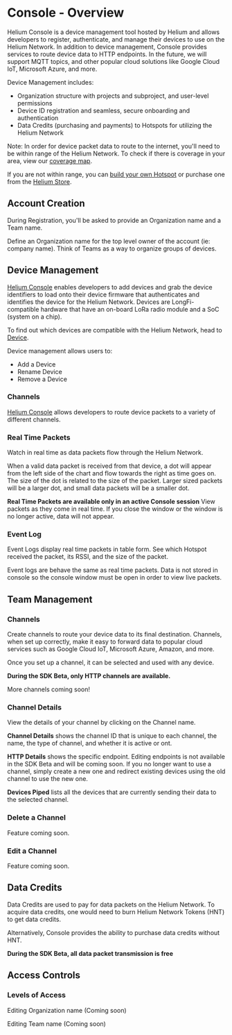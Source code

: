 

# Console - Overview

Helium Console is a device management tool hosted by Helium and allows developers to register, authenticate, and manage their devices to use on the Helium Network. In addition to device management, Console provides services to route device data to HTTP endpoints. In the future, we will support MQTT topics, and other popular cloud solutions like Google Cloud IoT, Microsoft Azure, and more.

Device Management includes:
- Organization structure with projects and subproject, and user-level permissions
- Device ID registration and seamless, secure onboarding and authentication
- Data Credits (purchasing and payments) to Hotspots for utilizing the Helium Network


Note: In order for device packet data to route to the internet, you'll need to be within range of the Helium Network. To check if there is coverage in your area, view our <a href="https://network.helium.com">coverage map</a>. 

If you are not within range, you can [build your own Hotspot](/hotspot/developer-setup) or purchase one from the <a href="https://helium.com/store">Helium Store</a>.

## Account Creation

During Registration, you'll be asked to provide an Organization name and a Team name.

Define an Organization name for the top level owner of the account (ie: company name). Think of Teams as a way to organize groups of devices.

## Device Management

[Helium Console](https://console.helium.com) enables developers to add devices and grab the device identifiers to load onto their device firmware that authenticates and identifies the device for the Helium Network.
Devices are LongFi-compatible hardware that have an on-board LoRa radio module and a SoC (system on a chip). 

To find out which devices are compatible with the Helium Network, head to [Device](/device/overview).

Device management allows users to:

* Add a Device
* Rename Device
* Remove a Device 

### Channels

[Helium Console](https://console.helium.com) allows developers to route device packets to a variety of different channels. 

### Real Time Packets
Watch in real time as data packets flow through the Helium Network. 

When a valid data packet is received from that device, a dot will appear from the left side of the chart and flow towards the right as time goes on. The size of the dot is related to the size of the packet. Larger sized packets will be a larger dot, and small data packets will be a smaller dot. 

**Real Time Packets are available only in an active Console session**
View packets as they come in real time. If you close the window or the window is no longer active, data will not appear. 

### Event Log
Event Logs display real time packets in table form. See which Hotspot received the packet, its RSSI, and the size of the packet.

Event logs are behave the same as real time packets. Data is not stored in console so the console window must be open in order to view live packets.


## Team Management

### Channels

Create channels to route your device data to its final destination. Channels, when set up correctly, make it easy to forward data to popular cloud services such as Google Cloud IoT, Microsoft Azure, Amazon, and more. 

Once you set up a channel, it can be selected and used with any device.

**During the SDK Beta, only HTTP channels are available.**

More channels coming soon!

### Channel Details 
View the details of your channel by clicking on the Channel name. 

**Channel Details** shows the channel ID that is unique to each channel, the name, the type of channel, and whether it is active or ont.

**HTTP Details** shows the specific endpoint. Editing endpoints is not available in the SDK Beta and will be coming soon. If you no longer want to use a channel, simply create a new one and redirect existing devices using the old channel to use the new one.

**Devices Piped** lists all the devices that are currently sending their data to the selected channel.

### Delete a Channel

Feature coming soon.

### Edit a Channel

Feature coming soon.

## Data Credits

Data Credits are used to pay for data packets on the Helium Network. To acquire data credits, one would need to burn Helium Network Tokens (HNT) to get data credits.

Alternatively, Console provides the ability to purchase data credits without HNT.

**During the SDK Beta, all data packet transmission is free**

## Access Controls

### Levels of Access

Editing Organization name (Coming soon)

Editing Team name (Coming soon)


